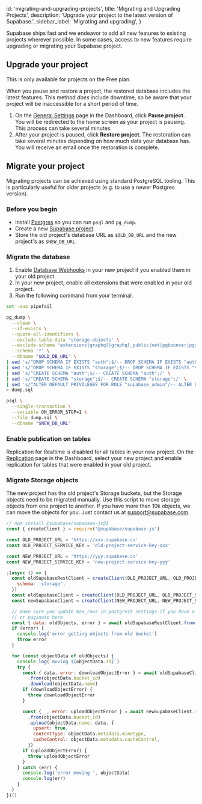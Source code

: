 
  id: 'migrating-and-upgrading-projects',
  title: 'Migrating and Upgrading Projects',
  description: 'Upgrade your project to the latest version of Supabase.',
  sidebar_label: 'Migrating and upgrading',
}

Supabase ships fast and we endeavor to add all new features to existing projects wherever possible.
In some cases, access to new features require upgrading or migrating your Supabase project.

## Upgrade your project

<Admonition type="note">This is only available for projects on the Free plan.</Admonition>

When you pause and restore a project, the restored database includes the latest features. This method _does_ include downtime, so be aware that your project will be inaccessible for a short period of time.

1. On the [General Settings](https://app.supabase.com/project/_/settings/general) page in the Dashboard, click **Pause project**. You will be redirected to the home screen as your project is pausing. This process can take several minutes.
1. After your project is paused, click **Restore project**. The restoration can take several minutes depending on how much data your database has. You will receive an email once the restoration is complete.

## Migrate your project

Migrating projects can be achieved using standard PostgreSQL tooling. This is particularly useful for older projects (e.g. to use a newer Postgres version).

### Before you begin

- Install [Postgres](https://www.postgresql.org/download/) so you can run `psql` and `pg_dump`.
- Create a new [Supabase project](https://app.supabase.com).
- Store the old project's database URL as `$OLD_DB_URL` and the new project's as `$NEW_DB_URL`.

### Migrate the database

1. Enable [Database Webhooks](https://app.supabase.com/project/_/database/hooks) in your new project if you enabled them in your old project.
2. In your new project, enable all extensions that were enabled in your old project.
3. Run the following command from your terminal:

```sh
set -euo pipefail

pg_dump \
  --clean \
  --if-exists \
  --quote-all-identifiers \
  --exclude-table-data 'storage.objects' \
  --exclude-schema 'extensions|graphql|graphql_public|net|pgbouncer|pgsodium|pgsodium_masks|realtime|supabase_functions|pg_toast|pg_catalog|information_schema' \
  --schema '*' \
  --dbname "$OLD_DB_URL" \
| sed 's/^DROP SCHEMA IF EXISTS "auth";$/-- DROP SCHEMA IF EXISTS "auth";/' \
| sed 's/^DROP SCHEMA IF EXISTS "storage";$/-- DROP SCHEMA IF EXISTS "storage";/' \
| sed 's/^CREATE SCHEMA "auth";$/-- CREATE SCHEMA "auth";/' \
| sed 's/^CREATE SCHEMA "storage";$/-- CREATE SCHEMA "storage";/' \
| sed 's/^ALTER DEFAULT PRIVILEGES FOR ROLE "supabase_admin"/-- ALTER DEFAULT PRIVILEGES FOR ROLE "supabase_admin"/' \
> dump.sql

psql \
  --single-transaction \
  --variable ON_ERROR_STOP=1 \
  --file dump.sql \
  --dbname "$NEW_DB_URL"
```

### Enable publication on tables

Replication for Realtime is disabled for all tables in your new project. On the [Replication](https://app.supabase.com/project/_/database/replication) page in the Dashboard, select your new project and enable replication for tables that were enabled in your old project.

### Migrate Storage objects

The new project has the old project's Storage buckets, but the Storage objects need to be migrated manually. Use this script to move storage objects from one project to another. If you have more than 10k objects, we can move the objects for you. Just contact us at [support@supabase.com](mailto:support@supabase.com).

```js
// npm install @supabase/supabase-js@1
const { createClient } = require('@supabase/supabase-js')

const OLD_PROJECT_URL = 'https://xxx.supabase.co'
const OLD_PROJECT_SERVICE_KEY = 'old-project-service-key-xxx'

const NEW_PROJECT_URL = 'https://yyy.supabase.co'
const NEW_PROJECT_SERVICE_KEY = 'new-project-service-key-yyy'

;(async () => {
  const oldSupabaseRestClient = createClient(OLD_PROJECT_URL, OLD_PROJECT_SERVICE_KEY, {
    schema: 'storage',
  })
  const oldSupabaseClient = createClient(OLD_PROJECT_URL, OLD_PROJECT_SERVICE_KEY)
  const newSupabaseClient = createClient(NEW_PROJECT_URL, NEW_PROJECT_SERVICE_KEY)

  // make sure you update max_rows in postgrest settings if you have a lot of objects
  // or paginate here
  const { data: oldObjects, error } = await oldSupabaseRestClient.from('objects').select()
  if (error) {
    console.log('error getting objects from old bucket')
    throw error
  }

  for (const objectData of oldObjects) {
    console.log(`moving ${objectData.id}`)
    try {
      const { data, error: downloadObjectError } = await oldSupabaseClient.storage
        .from(objectData.bucket_id)
        .download(objectData.name)
      if (downloadObjectError) {
        throw downloadObjectError
      }

      const { _, error: uploadObjectError } = await newSupabaseClient.storage
        .from(objectData.bucket_id)
        .upload(objectData.name, data, {
          upsert: true,
          contentType: objectData.metadata.mimetype,
          cacheControl: objectData.metadata.cacheControl,
        })
      if (uploadObjectError) {
        throw uploadObjectError
      }
    } catch (err) {
      console.log('error moving ', objectData)
      console.log(err)
    }
  }
})()
```


